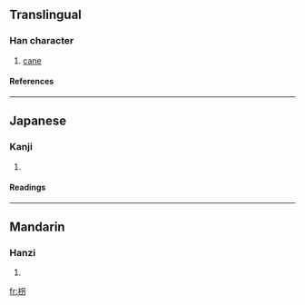 {{see|拐}}

==Translingual==
===Han character===
{{Han char|rn=75|rad=木|as=05|sn=9|four=4692<sub>7</sub>|canj=木口尸竹 (DRSH)}}
# [[cane]]
====References====
{{Han ref|kx=0521.121|dkj=49161|hdz=21184.011|uh=67B4|ud=26548|bh=AC62|bd=44130}}

----
==Japanese==
===Kanji===
{{ja-kanji|grade=|rs=木05}}
# {{defn|Japanese}} 
====Readings====
{{ja-readings|on=[[かい]] (kai), [[たい]] (tai), [[け]] (ke)|kun=[[つえ]] (tsue)}}

----
==Mandarin==
===Hanzi===
{{cmn-hanzi|pin=[[gōu]] (gou1), [[guǎi]] (guai3), [[jǔ]] (ju3)|wg=kou<sup>1</sup>, kuai<sup>3</sup>, chü<sup>3</sup>}}
# {{defn|Mandarin}}

[[fr:枴]]